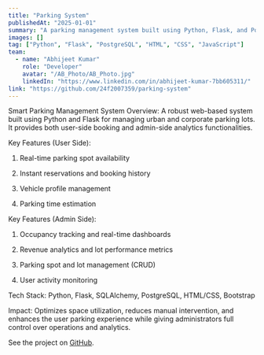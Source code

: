 ```yaml
---
title: "Parking System"
publishedAt: "2025-01-01"
summary: "A parking management system built using Python, Flask, and PostgreSQL, SQLAlchemy."
images: []
tag: ["Python", "Flask", "PostgreSQL", "HTML", "CSS", "JavaScript"]
team:
  - name: "Abhijeet Kumar"
    role: "Developer"
    avatar: "/AB_Photo/AB_Photo.jpg"
    linkedIn: "https://www.linkedin.com/in/abhijeet-kumar-7bb605311/"
link: "https://github.com/24f2007359/parking-system"
---
```


Smart Parking Management System
Overview:
A robust web-based system built using Python and Flask for managing urban and corporate parking lots. It provides both user-side booking and admin-side analytics functionalities.

Key Features (User Side):

1. Real-time parking spot availability

2. Instant reservations and booking history

3. Vehicle profile management

4. Parking time estimation

Key Features (Admin Side):

1. Occupancy tracking and real-time dashboards

2. Revenue analytics and lot performance metrics

3. Parking spot and lot management (CRUD)

4. User activity monitoring

Tech Stack:
Python, Flask, SQLAlchemy, PostgreSQL, HTML/CSS, Bootstrap

Impact:
Optimizes space utilization, reduces manual intervention, and enhances the user parking experience while giving administrators full control over operations and analytics.

See the project on [GitHub](https://github.com/24f2007359/parking-system).
